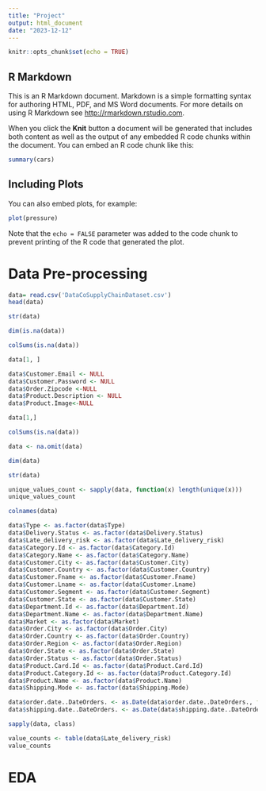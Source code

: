 ```yaml
---
title: "Project"
output: html_document
date: "2023-12-12"
---
```


```r
knitr::opts_chunk$set(echo = TRUE)
```

## R Markdown

This is an R Markdown document. Markdown is a simple formatting syntax for authoring HTML, PDF, and MS Word documents. For more details on using R Markdown see <http://rmarkdown.rstudio.com>.

When you click the **Knit** button a document will be generated that includes both content as well as the output of any embedded R code chunks within the document. You can embed an R code chunk like this:

```r
summary(cars)
```

## Including Plots

You can also embed plots, for example:

```r
plot(pressure)
```

Note that the `echo = FALSE` parameter was added to the code chunk to prevent printing of the R code that generated the plot.





















# Data Pre-processing

```r
data= read.csv('DataCoSupplyChainDataset.csv')
head(data)
```


```r
str(data)
```


```r
dim(is.na(data))
```



```r
colSums(is.na(data))
```

```r
data[1, ]

```

```r
data$Customer.Email <- NULL
data$Customer.Password <- NULL
data$Order.Zipcode <-NULL
data$Product.Description <- NULL
data$Product.Image<-NULL
```

```r
data[1,]
```

```r
colSums(is.na(data))
```

```r
data <- na.omit(data)
```

```r
dim(data)
```

```r
str(data)
```

```r
unique_values_count <- sapply(data, function(x) length(unique(x)))
unique_values_count
```


```r
colnames(data)
```

```r
data$Type <- as.factor(data$Type)
data$Delivery.Status <- as.factor(data$Delivery.Status)
data$Late_delivery_risk <- as.factor(data$Late_delivery_risk)
data$Category.Id <- as.factor(data$Category.Id)
data$Category.Name <- as.factor(data$Category.Name)
data$Customer.City <- as.factor(data$Customer.City)
data$Customer.Country <- as.factor(data$Customer.Country)
data$Customer.Fname <- as.factor(data$Customer.Fname)
data$Customer.Lname <- as.factor(data$Customer.Lname)
data$Customer.Segment <- as.factor(data$Customer.Segment)
data$Customer.State <- as.factor(data$Customer.State)
data$Department.Id <- as.factor(data$Department.Id)
data$Department.Name <- as.factor(data$Department.Name)
data$Market <- as.factor(data$Market)
data$Order.City <- as.factor(data$Order.City)
data$Order.Country <- as.factor(data$Order.Country)
data$Order.Region <- as.factor(data$Order.Region)
data$Order.State <- as.factor(data$Order.State)
data$Order.Status <- as.factor(data$Order.Status)
data$Product.Card.Id <- as.factor(data$Product.Card.Id)
data$Product.Category.Id <- as.factor(data$Product.Category.Id)
data$Product.Name <- as.factor(data$Product.Name)
data$Shipping.Mode <- as.factor(data$Shipping.Mode)
```
```r
data$order.date..DateOrders. <- as.Date(data$order.date..DateOrders., format = "format_string1")
data$shipping.date..DateOrders. <- as.Date(data$shipping.date..DateOrders., format = "format_string2")
```


```r
sapply(data, class)
```

```r
value_counts <- table(data$Late_delivery_risk)
value_counts
```






# EDA














